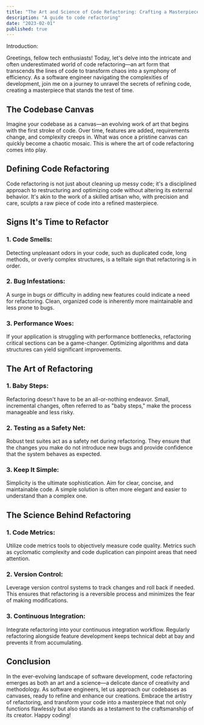 ```yaml
---
title: "The Art and Science of Code Refactoring: Crafting a Masterpiece from Chaos"
description: "A guide to code refactoring"
date: "2023-02-01"
published: true
---
```


Introduction:

Greetings, fellow tech enthusiasts! Today, let's delve into the intricate and often underestimated world of code refactoring—an art form that transcends the lines of code to transform chaos into a symphony of efficiency. As a software engineer navigating the complexities of development, join me on a journey to unravel the secrets of refining code, creating a masterpiece that stands the test of time.

## The Codebase Canvas

Imagine your codebase as a canvas—an evolving work of art that begins with the first stroke of code. Over time, features are added, requirements change, and complexity creeps in. What was once a pristine canvas can quickly become a chaotic mosaic. This is where the art of code refactoring comes into play.

## Defining Code Refactoring

Code refactoring is not just about cleaning up messy code; it's a disciplined approach to restructuring and optimizing code without altering its external behavior. It's akin to the work of a skilled artisan who, with precision and care, sculpts a raw piece of code into a refined masterpiece.

## Signs It's Time to Refactor

### 1. **Code Smells:**

Detecting unpleasant odors in your code, such as duplicated code, long methods, or overly complex structures, is a telltale sign that refactoring is in order.

### 2. **Bug Infestations:**

A surge in bugs or difficulty in adding new features could indicate a need for refactoring. Clean, organized code is inherently more maintainable and less prone to bugs.

### 3. **Performance Woes:**

If your application is struggling with performance bottlenecks, refactoring critical sections can be a game-changer. Optimizing algorithms and data structures can yield significant improvements.

## The Art of Refactoring

### 1. **Baby Steps:**

Refactoring doesn't have to be an all-or-nothing endeavor. Small, incremental changes, often referred to as "baby steps," make the process manageable and less risky.

### 2. **Testing as a Safety Net:**

Robust test suites act as a safety net during refactoring. They ensure that the changes you make do not introduce new bugs and provide confidence that the system behaves as expected.

### 3. **Keep It Simple:**

Simplicity is the ultimate sophistication. Aim for clear, concise, and maintainable code. A simple solution is often more elegant and easier to understand than a complex one.

## The Science Behind Refactoring

### 1. **Code Metrics:**

Utilize code metrics tools to objectively measure code quality. Metrics such as cyclomatic complexity and code duplication can pinpoint areas that need attention.

### 2. **Version Control:**

Leverage version control systems to track changes and roll back if needed. This ensures that refactoring is a reversible process and minimizes the fear of making modifications.

### 3. **Continuous Integration:**

Integrate refactoring into your continuous integration workflow. Regularly refactoring alongside feature development keeps technical debt at bay and prevents it from accumulating.

## Conclusion

In the ever-evolving landscape of software development, code refactoring emerges as both an art and a science—a delicate dance of creativity and methodology. As software engineers, let us approach our codebases as canvases, ready to refine and enhance our creations. Embrace the artistry of refactoring, and transform your code into a masterpiece that not only functions flawlessly but also stands as a testament to the craftsmanship of its creator. Happy coding!
